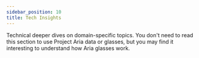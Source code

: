 ```yaml
---
sidebar_position: 10
title: Tech Insights
---
```


Technical deeper dives on domain-specific topics. You don't need to read this section to use Project Aria data or glasses, but you may find it interesting to understand how Aria glasses work.
